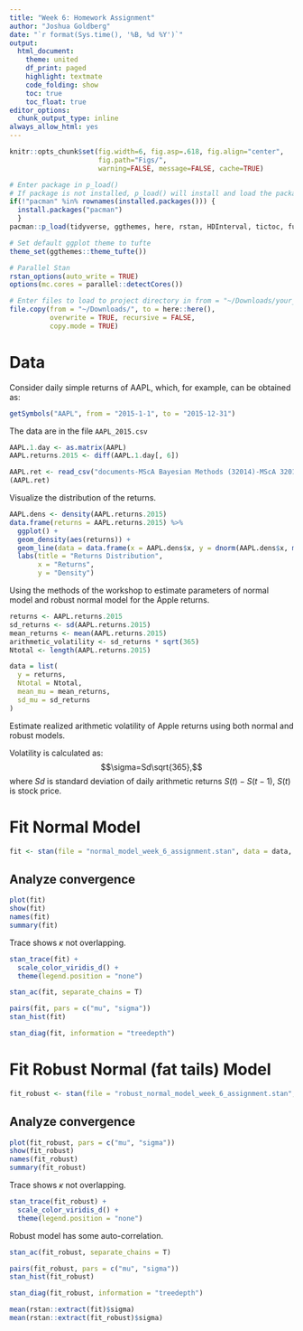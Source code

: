 ```yaml
---
title: "Week 6: Homework Assignment"
author: "Joshua Goldberg"
date: "`r format(Sys.time(), '%B, %d %Y')`"
output:
  html_document:
    theme: united
    df_print: paged
    highlight: textmate
    code_folding: show
    toc: true
    toc_float: true
editor_options:
  chunk_output_type: inline
always_allow_html: yes
---
```


```r
knitr::opts_chunk$set(fig.width=6, fig.asp=.618, fig.align="center",
                      fig.path="Figs/",
                      warning=FALSE, message=FALSE, cache=TRUE)
```

```r
# Enter package in p_load()
# If package is not installed, p_load() will install and load the package
if(!"pacman" %in% rownames(installed.packages())) {
  install.packages("pacman")
  }
pacman::p_load(tidyverse, ggthemes, here, rstan, HDInterval, tictoc, furrr, latex2exp, quantmod)

# Set default ggplot theme to tufte
theme_set(ggthemes::theme_tufte())

# Parallel Stan
rstan_options(auto_write = TRUE)
options(mc.cores = parallel::detectCores())
```

```r
# Enter files to load to project directory in from = "~/Downloads/your_file_name_here"
file.copy(from = "~/Downloads/", to = here::here(), 
          overwrite = TRUE, recursive = FALSE, 
          copy.mode = TRUE)
```

# Data 
Consider daily simple returns of AAPL, which, for example, can be obtained as:
```r
getSymbols("AAPL", from = "2015-1-1", to = "2015-12-31")
```

The data are in the file `AAPL_2015.csv` 
```r
AAPL.1.day <- as.matrix(AAPL)
AAPL.returns.2015 <- diff(AAPL.1.day[, 6])
```

```r
AAPL.ret <- read_csv("documents-MScA Bayesian Methods (32014)-MScA 32014 Lecture 7-AAPL_2015.csv")
(AAPL.ret)
```

Visualize the distribution of the returns.
```r
AAPL.dens <- density(AAPL.returns.2015)
data.frame(returns = AAPL.returns.2015) %>%
  ggplot() +
  geom_density(aes(returns)) +
  geom_line(data = data.frame(x = AAPL.dens$x, y = dnorm(AAPL.dens$x, mean(AAPL.ret$x), sd(AAPL.ret$x))), aes(x, y), stat = "identity", color = "red") +
  labs(title = "Returns Distribution",
       x = "Returns",
       y = "Density")
```

Using the methods of the workshop to estimate parameters of normal model and robust normal model for the Apple returns.
```r
returns <- AAPL.returns.2015
sd_returns <- sd(AAPL.returns.2015)
mean_returns <- mean(AAPL.returns.2015)
arithmetic_volatility <- sd_returns * sqrt(365)
Ntotal <- length(AAPL.returns.2015)

data = list(
  y = returns,
  Ntotal = Ntotal,
  mean_mu = mean_returns,
  sd_mu = sd_returns
)
```

Estimate realized arithmetic volatility of Apple returns using both normal and robust models.

Volatility is calculated as: $$\sigma=Sd\sqrt{365},$$ where $Sd$ is standard deviation of daily arithmetic returns $S(t)−S(t−1)$, $S(t)$ is stock price.

# Fit Normal Model
```r
fit <- stan(file = "normal_model_week_6_assignment.stan", data = data, seed = 1)
```

##  Analyze convergence
```r
plot(fit)
show(fit)
names(fit)
summary(fit)
```

Trace shows $\kappa$ not overlapping.
```r
stan_trace(fit) +
  scale_color_viridis_d() + 
  theme(legend.position = "none")
```

```r
stan_ac(fit, separate_chains = T)
```

```r
pairs(fit, pars = c("mu", "sigma"))
stan_hist(fit)
```

```r
stan_diag(fit, information = "treedepth")
```

# Fit Robust Normal (fat tails) Model
```r
fit_robust <- stan(file = "robust_normal_model_week_6_assignment.stan", data = data, seed = 1)
```

##  Analyze convergence
```r
plot(fit_robust, pars = c("mu", "sigma"))
show(fit_robust)
names(fit_robust)
summary(fit_robust)
```

Trace shows $\kappa$ not overlapping.
```r
stan_trace(fit_robust) +
  scale_color_viridis_d() + 
  theme(legend.position = "none")
```

Robust model has some auto-correlation.
```r
stan_ac(fit_robust, separate_chains = T)
```

```r
pairs(fit_robust, pars = c("mu", "sigma"))
stan_hist(fit_robust)
```

```r
stan_diag(fit_robust, information = "treedepth")
```

```r
mean(rstan::extract(fit)$sigma)
mean(rstan::extract(fit_robust)$sigma)
```


